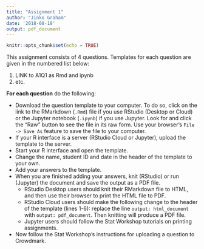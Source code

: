 ```yaml
---
title: "Assignment 1"
author: "Jinko Graham"
date: '2018-08-18'
output: pdf_document
---
```


```r
knitr::opts_chunk$set(echo = TRUE)
```

This assignment consists of 4 questions. Templates
for each question are given in the numbered
list below:

1. LINK to A1Q1 as Rmd and ipynb
2. etc.

**For each question** do the following:

* Download the question template to your computer.
To do so, click on the link to the RMarkdown
(`.Rmd`) file if
you use RStudio (Desktop or Cloud) or the 
Jupyter notebook (`.ipynb`) if you use Jupyter.
Look for and click the "Raw" button to see the 
file in its raw form. Use your browser's 
`File -> Save As`
feature to save the file to your computer.
* If your R interface is a server (RStudio Cloud or
Jupyter), upload the template to the server.
* Start your R interface and open the template.
* Change the name, student ID and date in the 
header of the template to your own.
* Add your answers to the template.
* When you are finished adding your
answers, knit (RStudio) or run (Jupyter) the 
document and save the output as a PDF file. 
    + RStudio Desktop users should knit their RMarkdown
    file to HTML, and then use their browser to print
    the HTML file to PDF.
    + RStudio Cloud users should 
    make the following change to the header of the template 
    (lines 1-6): replace the line
    `output: html_document` with `output: pdf_document`. Then
    knitting will produce a PDF file.
    + Jupyter users should follow the Stat Workshop 
    tutorials on printing assignments.
* Now follow the Stat Workshop's instructions for
uploading a question to Crowdmark.

